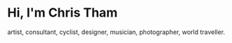 # Hi, I'm Chris Tham

artist, consultant, cyclist, designer, musician, photographer, world traveller.

